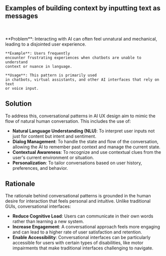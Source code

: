 
## Examples of building context by inputting text as messages

<br />
<div className='w-full grid grid-cols-1 md:grid-cols-2 gap-x-4 gap-y-8'>
  <SampleUI
    src={ChatGPT}
    appName='ChatGPT'
    desc='ChatGPT allows users to chat with an AI by typing messages or selecting from suggestions. This patterns provide a natural conversational experience like in other chat applications.'
    productUrl='https://chat.openai.com/'
  />
  <SampleUI
    src={Perplexity}
    appName='Perplexity'
    desc='Perplexity has difference in the way it the way users inputing the first message and the following ones. In the first message to initiate the conversation, they build similar UX to search or query products where they use suggestions to show similar query, this is a good way to help users form a better initial prompt. After the first message, the UX comes back to traditional conversation app.'
    productUrl='https://www.perplexity.ai'
  />
  <SampleUI
    src={Copilot}
    appName='Github Copilot on VS Code'
    desc='Github Copilot is an AI pair programmer that helps developers write code faster. It provides a chat-based UX to let users ask quesion right in VS code, this pattern let users chat with AI right in VS Code without switching to other app, maintaining the flow of coding.'
    productUrl='https://github.com/features/copilot'
  />
  <SampleUI
    src={BingCopilot}
    appName='Copilot on Bing'
    desc='Bing Copilot allow users select the conversation style when inputing the first prompt, this UX enhance the user experience by providing a more personalized experience.'
    productUrl='https://www.bing.com/chat'
  />
</div>
<br />

   <div className="border border-neutral-200 dark:border-neutral-700 bg-neutral-50 dark:bg-neutral-800 p-8 rounded-lg">
    **Problem**: Interacting with AI can often feel unnatural and mechanical,
    leading to a disjointed user experience. 
    
    **Example**: Users frequently
    encounter frustrating experiences when chatbots are unable to understand
    context or nuance in language.

    **Usage**: This pattern is primarily used
    in chatbots, virtual assistants, and other AI interfaces that rely on text
    or voice input.

  </div>

## Solution

To address this, conversational patterns in AI UX design aim to mimic the flow of natural human conversation. This includes the use of:

- **Natural Language Understanding (NLU)**: To interpret user inputs not just for content but intent and sentiment.
- **Dialog Management**: To handle the state and flow of the conversation, allowing the AI to remember past context and manage the current state.
- **Contextual Awareness**: To recognize and use contextual clues from the user's current environment or situation.
- **Personalization**: To tailor conversations based on user history, preferences, and behavior.

## Rationale

The rationale behind conversational patterns is grounded in the human desire for interaction that feels personal and intuitive. Unlike traditional GUIs, conversational interfaces:

- **Reduce Cognitive Load**: Users can communicate in their own words rather than learning a new system.
- **Increase Engagement**: A conversational approach feels more engaging and can lead to a higher rate of user satisfaction and retention.
- **Enable Accessibility**: Conversational interfaces can be particularly accessible for users with certain types of disabilities, like motor impairments that make traditional interfaces challenging to navigate.
